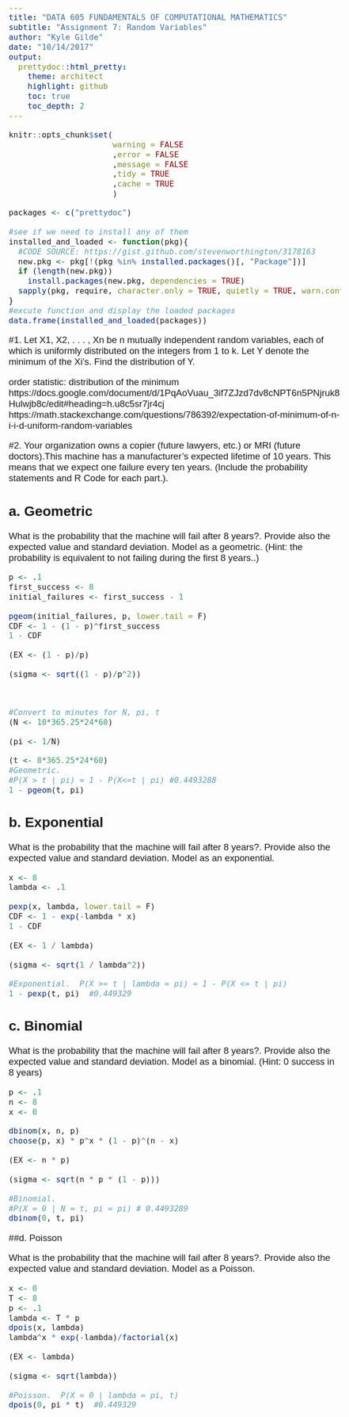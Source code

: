 ```yaml
---
title: "DATA 605 FUNDAMENTALS OF COMPUTATIONAL MATHEMATICS" 
subtitle: "Assignment 7: Random Variables"
author: "Kyle Gilde"
date: "10/14/2017"
output: 
  prettydoc::html_pretty:
    theme: architect
    highlight: github
    toc: true
    toc_depth: 2
---
```

<style type="text/css">
body{
  font-family: Helvetica;
  font-size: 14pt;
}
</style>
<body>
```r
knitr::opts_chunk$set(
                      warning = FALSE
                      ,error = FALSE
                      ,message = FALSE
                      ,tidy = TRUE
                      ,cache = TRUE
                      )
```


```r
packages <- c("prettydoc")

#see if we need to install any of them
installed_and_loaded <- function(pkg){
  #CODE SOURCE: https://gist.github.com/stevenworthington/3178163
  new.pkg <- pkg[!(pkg %in% installed.packages()[, "Package"])]
  if (length(new.pkg)) 
    install.packages(new.pkg, dependencies = TRUE)
  sapply(pkg, require, character.only = TRUE, quietly = TRUE, warn.conflicts = FALSE)
}
#excute function and display the loaded packages
data.frame(installed_and_loaded(packages))
```

#1. Let X1, X2, . . . , Xn be n mutually independent random variables, each of which is uniformly distributed on the integers from 1 to k. Let Y denote the minimum of the Xi's. Find the distribution of Y.

order statistic: distribution of the minimum
https://docs.google.com/document/d/1PqAoVuau_3if7ZJzd7dv8cNPT6n5PNjruk8Hulwjb8c/edit#heading=h.u8c5sr7jr4cj
https://math.stackexchange.com/questions/786392/expectation-of-minimum-of-n-i-i-d-uniform-random-variables

#2. Your organization owns a copier (future lawyers, etc.) or MRI (future doctors).This machine has a manufacturer's expected lifetime of 10 years. This means that we expect one failure every ten years. (Include the probability statements and R Code for each part.).



## a. Geometric

What is the probability that the machine will fail after 8 years?. Provide also the
expected value and standard deviation. Model as a geometric. (Hint: the probability is
equivalent to not failing during the first 8 years..)

 \begin{equation}
P(X > 8) = \sum_{x>8}.1(1 - .1)^{x - 1} = 0.4493288
\end{equation}
 \begin{equation}
E(X) = 1/.1 = 10
\end{equation}
 \begin{equation}
\sigma = \sqrt{\frac{1 - .1}{.1^2}} = 9.486833
\end{equation}

```r
p <- .1
first_success <- 8
initial_failures <- first_success - 1

pgeom(initial_failures, p, lower.tail = F)
CDF <- 1 - (1 - p)^first_success
1 - CDF

(EX <- (1 - p)/p)

(sigma <- sqrt((1 - p)/p^2))



#Convert to minutes for N, pi, t
(N <- 10*365.25*24*60)

(pi <- 1/N)

(t <- 8*365.25*24*60)
#Geometric.
#P(X > t | pi) = 1 - P(X<=t | pi) #0.4493288
1 - pgeom(t, pi)

```

## b. Exponential

What is the probability that the machine will fail after 8 years?. Provide also the
expected value and standard deviation. Model as an exponential.

 \begin{equation}
P(X > 8) = \int_{8}^{\infty} \lambda e^{-\lambda x} = 0.449329
\end{equation}
 \begin{equation}
E(X) = 10 
\end{equation}
 \begin{equation}
\sigma = \sqrt{1 / .1^2} = 10
\end{equation}


```r
x <- 8
lambda <- .1

pexp(x, lambda, lower.tail = F)
CDF <- 1 - exp(-lambda * x)
1 - CDF

(EX <- 1 / lambda)

(sigma <- sqrt(1 / lambda^2))

#Exponential.  P(X >= t | lambda = pi) = 1 - P(X <= t | pi)
1 - pexp(t, pi)  #0.449329
```

## c. Binomial 

What is the probability that the machine will fail after 8 years?. Provide also the
expected value and standard deviation. Model as a binomial. (Hint: 0 success in 8
years)

 \begin{equation}
P(X > 8) = \left( \begin{array}{c} 8 \\ 0 \end{array} \right).1^x(1 - .1)^{8-0} = 0.4493289
\end{equation}
 \begin{equation}
E(X) = 8 * .1 = .8
\end{equation}
 \begin{equation}
\sigma = \sqrt{8 * .1 (1 - .1)} = \sqrt{0.72} = 0.8485281
\end{equation}

```r
p <- .1
n <- 8
x <- 0

dbinom(x, n, p)
choose(p, x) * p^x * (1 - p)^(n - x)

(EX <- n * p)

(sigma <- sqrt(n * p * (1 - p)))

#Binomial.
#P(X = 0 | N = t, pi = pi) # 0.4493289
dbinom(0, t, pi)  
```


##d. Poisson

What is the probability that the machine will fail after 8 years?. Provide also the
expected value and standard deviation. Model as a Poisson. 

 \begin{equation}
P(X > 8) = \sum_{x>8}\frac{10^xe^{-10}}{x!} = 0.449329
\end{equation}
 \begin{equation}
E(X) = .8 
\end{equation}
 \begin{equation}
\sigma = \sqrt{.8} = 0.894427
\end{equation}

```r
x <- 0
T <- 8
p <- .1
lambda <- T * p
dpois(x, lambda)
lambda^x * exp(-lambda)/factorial(x)

(EX <- lambda)

(sigma <- sqrt(lambda))

#Poisson.  P(X = 0 | lambda = pi, t)
dpois(0, pi * t)  #0.449329
```

</body>
